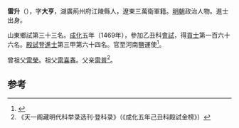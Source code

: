 '''雷升'''（{{bd|1443年||？}}），字'''大亨'''，湖廣荊州府江陵縣人，遼東三萬衛軍籍。[[明朝|明朝]]政治人物。進士出身。

山東鄉試第三十三名。[[成化|成化]]五年（1469年），參加乙丑科[[會試|會試]]，得[[貢士|貢士]]第一百六十六名。[[殿試|殿試]]登[[進士|進士]]第三甲第六十四名。官至河南鹽運使<ref>{{cite book|editor=靳恩全|title=铁岭历史与文化|date=2001年12月|publisher=北京：中国文史出版社|isbn=7-5034-1191-0|pages=518|accessdate=2017-01-10}}</ref>。

曾祖父[[雷榮|雷榮]]。祖父[[雷喜春|雷喜春]]。父亲[[雷普|雷普]]<ref>《天一阁藏明代科举录选刊·登科录》（《成化五年己丑科殿試金榜》）</ref>。

==参考==
{{reflist}}
{{明朝人物小作品}}
{{成化五年己丑科殿試金榜}}